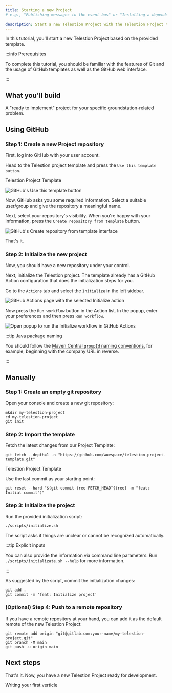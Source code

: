 ```yaml
---
title: Starting a new Project
# e.g., "Publishing messages to the event bus" or "Installing a dependency using npm"

description: Start a new Telestion Project with the Telestion Project template
---
```


<!--
Tutorial
========

=== When to use this template:
Use this template when you want to give a quick, step-by-step tutorial for solving a specific
technical problem. Tutorials allow the reader to learn how to implement something within
their projects quickly.

=== When not to use this template:
When your article focuses more on a concept/technology and is not rooted in a specific technical
problem ("how to do XY?"), consider using a guide instead.

=== Guide or Tutorial
A tutorial provides a quick, technical "step-by-step" tutorial for a
given problem. Thus, a guide describes less the handling of a specific problem
and more the general interaction of the reader with a given concept.

Example with npm articles:
- "npm": (Concept, explaining what npm is)
- "Installing a dependency with npm" (Tutorial, providing a quick tutorial to
  solve a technical problem)
- "Managing dependencies with npm" (Guide, including both technical knowledge, but
  also best practices and more)

=== Writing tips:
- Write in the present tense
- Use neutral pronouns (they/them instead of he/she and him/her)
- Be respectful to everyone
- Be aware of the potential for cultural misunderstandings
- Provide explanations for what you do, but focus on the step-by-step guide
  without deeply explaining every technical decision and why it's best prcatice
  to do so (you can describe best practices in a guide, a tutorial must focus on
  keeping the "step by step" flow going)
-->

<!-- Relevant imports: -->


<!-- Short description of what the article covers: -->

In this tutorial, you'll start a new Telestion Project based on the provided
template.

:::info Prerequisites

To complete this tutorial, you should be familiar with the features of Git and
the usage of GitHub templates as well as the GitHub web interface.

:::

## What you'll build

A "ready to implement" project for your specific groundstation-related problem.

## Using GitHub

### Step 1: Create a new Project repository

First, log into GitHub with your user account.

Head to the Telestion project template and press the `Use this template button`.

<Reference to="https://github.com/wuespace/telestion-project-template">
	Telestion Project Template
</Reference>

<Image
	src="/img/new-project/github-use-this-template.png"
	alt="GitHub's Use this template button"
/>

Now, GitHub asks you some required information. Select a suitable user/group and
give the repository a meaningful name.

Next, select your repository's visibility. When you're happy with your
information, press the `Create repository from template` button.

<Image
	src="/img/new-project/github-create-repo.png"
	alt="GitHub's Create repository from template interface"
/>

That's it.

### Step 2: Initialize the new project

Now, you should have a new repository under your control.

Next, initialize the Telestion project. The template already has a GitHub Action
configuration that does the initialization steps for you.

Go to the `Actions` tab and select the `Initialize` in the left sidebar.

<Image
	src="/img/new-project/github-actions-initialize.png"
	alt="GitHub Actions page with the selected Initialize action"
/>

Now press the `Run workflow` button in the Action list. In the popup, enter your
preferences and then press `Run workflow`.

<Image
	src="/img/new-project/github-initialize-run-workflow.png"
	alt="Open popup to run the Initialize workflow in GitHub Actions"
/>

:::tip Java package naming

You should follow the
[Maven Central `groupId` naming conventions](https://maven.apache.org/guides/mini/guide-naming-conventions.html),
for example, beginning with the company URL in reverse.

:::

## Manually

### Step 1: Create an empty git repository

Open your console and create a new git repository:

```shell
mkdir my-telestion-project
cd my-telestion-project
git init
```

### Step 2: Import the template

Fetch the latest changes from our Project Template:

```shell
git fetch --depth=1 -n "https://github.com/wuespace/telestion-project-template.git"
```

<Reference to="https://github.com/wuespace/telestion-project-template">
	Telestion Project Template
</Reference>

Use the last commit as your starting point:

```shell
git reset --hard "$(git commit-tree FETCH_HEAD^{tree} -m "feat: Initial commit")"
```

### Step 3: Initialize the project

Run the provided initialization script:

```shell
./scripts/initialize.sh
```

The script asks if things are unclear or cannot be recognized automatically.

:::tip Explicit inputs

You can also provide the information via command line parameters.
Run `./scripts/initializate.sh --help` for more information.

:::

As suggested by the script, commit the initialization changes:

```shell
git add .
git commit -m 'feat: Initialize project'
```

### (Optional) Step 4: Push to a remote repository

If you have a remote repository at your hand, you can add it as the default remote
of the new Telestion Project:

```shell
git remote add origin "git@gitlab.com:your-name/my-telestion-project.git"
git branch -M main
git push -u origin main
```

## Next steps

<!-- Short concluding sentence: -->

That's it. Now, you have a new Telestion Project ready for development.

<!-- Links to next steps/related articles -->

<Reference to="/application/tutorials/writing-a-verticle">
	Writing your first verticle
</Reference>

<!--
Snippets
--------

<Reference to="../other-article">
    Relative Link to other article
</Reference>

<Reference to="https://www.example.com">
    Example Website
</Reference>
-->
